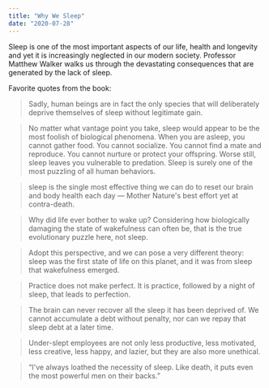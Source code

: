 ```yaml
---
title: "Why We Sleep"
date: "2020-07-28"
---
```


Sleep is one of the most important aspects of our life, health and longevity and yet it is increasingly neglected in our modern society. Professor Matthew Walker walks us through the devastating consequences that are generated by the lack of sleep.

Favorite quotes from the book:

> Sadly, human beings are in fact the only species that will deliberately deprive themselves of sleep without legitimate gain.

> No matter what vantage point you take, sleep would appear to be the most foolish of biological phenomena. When you are asleep, you cannot gather food. You cannot socialize. You cannot find a mate and reproduce. You cannot nurture or protect your offspring. Worse still, sleep leaves you vulnerable to predation. Sleep is surely one of the most puzzling of all human behaviors.

> sleep is the single most effective thing we can do to reset our brain and body health each day — Mother Nature's best effort yet at contra-death.

> Why did life ever bother to wake up? Considering how biologically damaging the state of wakefulness can often be, that is the true evolutionary puzzle here, not sleep.

> Adopt this perspective, and we can pose a very different theory: sleep was the first state of life on this planet, and it was from sleep that wakefulness emerged.

> Practice does not make perfect. It is practice, followed by a night of sleep, that leads to perfection.

> The brain can never recover all the sleep it has been deprived of. We cannot accumulate a debt without penalty, nor can we repay that sleep debt at a later time.

> Under-slept employees are not only less productive, less motivated, less creative, less happy, and lazier, but they are also more unethical.

> “I've always loathed the necessity of sleep. Like death, it puts even the most powerful men on their backs.”

